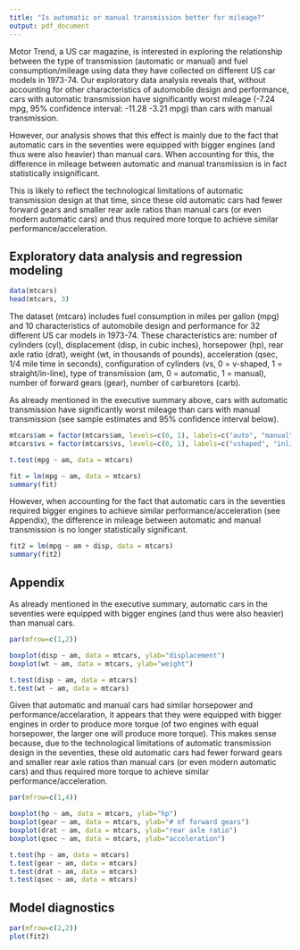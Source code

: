 ```yaml
---
title: "Is automatic or manual transmission better for mileage?"
output: pdf_document
---
```


Motor Trend, a US car magazine, is interested in exploring the relationship between the type of transmission (automatic or manual) and fuel consumption/mileage using data they have collected on different US car models in 1973-74. Our exploratory data analysis reveals that, without accounting for other characteristics of automobile design and performance, cars with automatic transmission have significantly worst mileage (-7.24 mpg, 95% confidence interval:
 -11.28 -3.21 mpg) than cars with manual transmission. 
 
However, our analysis shows that this effect is mainly due to the fact that automatic cars in the seventies were equipped with bigger engines (and thus were also heavier) than manual cars. When accounting for this, the difference in mileage between automatic and manual transmission is in fact statistically insignificant.

This is likely to reflect the technological limitations of automatic transmission design at that time, since these old automatic cars had fewer forward gears and smaller rear axle ratios than manual cars (or even modern automatic cars) and thus required more torque to achieve similar performance/acceleration.

## Exploratory data analysis and regression modeling

```r
data(mtcars)
head(mtcars, 3)
```

The dataset (mtcars) includes fuel consumption in miles per gallon (mpg) and 10 characteristics of automobile design and performance for 32 different US car models in 1973-74. These characteristics are: number of cylinders (cyl), displacement (disp, in cubic inches), horsepower (hp), rear axle ratio (drat), weight (wt, in thousands of pounds), acceleration (qsec, 1/4 mile time in seconds), configuration of cylinders (vs, 0 = v-shaped, 1 = straight/in-line), type of transmission (am, 0 = automatic, 1 = manual), number of forward gears (gear), number of carburetors (carb).

As already mentioned in the executive summary above, cars with automatic transmission have significantly worst mileage than cars with manual transmission (see sample estimates and 95% confidence interval below).

```r
mtcars$am = factor(mtcars$am, levels=c(0, 1), labels=c("auto", "manual"), ordered=FALSE)
mtcars$vs = factor(mtcars$vs, levels=c(0, 1), labels=c("vshaped", "inline"), ordered=FALSE)
```

```r
t.test(mpg ~ am, data = mtcars)
```

```r
fit = lm(mpg ~ am, data = mtcars)
summary(fit)
```

However, when accounting for the fact that automatic cars in the seventies required bigger engines to achieve similar performance/acceleration (see Appendix), the difference in mileage between automatic and manual transmission is no longer statistically significant.

```r
fit2 = lm(mpg ~ am + disp, data = mtcars)
summary(fit2)
```

## Appendix

As already mentioned in the executive summary, automatic cars in the seventies were equipped with bigger engines (and thus were also heavier) than manual cars.

```r
par(mfrow=c(1,2))

boxplot(disp ~ am, data = mtcars, ylab="displacement")
boxplot(wt ~ am, data = mtcars, ylab="weight")

t.test(disp ~ am, data = mtcars)
t.test(wt ~ am, data = mtcars)
```

Given that automatic and manual cars had similar horsepower and performance/accelaration, it appears that they were equipped with bigger engines in order to produce more torque (of two engines with equal horsepower, the larger one will produce more torque). This makes sense because, due to the technological limitations of automatic transmission design in the seventies, these old automatic cars had fewer forward gears and smaller rear axle ratios than manual cars (or even modern automatic cars) and thus required more torque to achieve similar performance/acceleration.

```r
par(mfrow=c(1,4))

boxplot(hp ~ am, data = mtcars, ylab="hp")
boxplot(gear ~ am, data = mtcars, ylab="# of forward gears")
boxplot(drat ~ am, data = mtcars, ylab="rear axle ratio")
boxplot(qsec ~ am, data = mtcars, ylab="acceleration")

t.test(hp ~ am, data = mtcars)
t.test(gear ~ am, data = mtcars)
t.test(drat ~ am, data = mtcars)
t.test(qsec ~ am, data = mtcars)
```

## Model diagnostics

```r
par(mfrow=c(2,2))
plot(fit2)
```